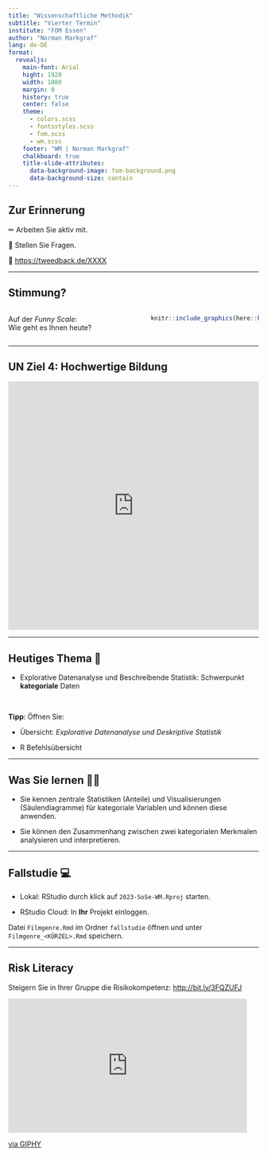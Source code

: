 ```yaml
---
title: "Wissenschaftliche Methodik"
subtitle: "Vierter Termin"
institute: "FOM Essen"
author: "Norman Markgraf"
lang: de-DE
format: 
  revealjs:
    main-font: Arial
    hight: 1920
    width: 1080
    margin: 0
    history: true
    center: false
    theme:
      - colors.scss
      - fontsstyles.scss 
      - fom.scss
      - wm.scss
    footer: "WM | Norman Markgraf"
    chalkboard: true
    title-slide-attributes:
      data-background-image: fom-background.png
      data-background-size: contain
---
```


## Zur Erinnerung

✏ Arbeiten Sie aktiv mit.

🤷 Stellen Sie Fragen.

💪 <https://tweedback.de/XXXX>

------------------------------------------------------------------------

## Stimmung?

::: columns
::: {.column width="55%"}
Auf der *Funny Scale*:\
Wie geht es Ihnen heute?
:::

::: {.column width="45%"}
```r
knitr::include_graphics(here::here("img", "fun-scale.jpg"))
```
:::
:::

------------------------------------------------------------------------

## UN Ziel 4: Hochwertige Bildung

::: center
<iframe src="https://upgrader.gapminder.org/q/3/embed?hasBorder=true&amp;hasOpenSansFont=false" title="86% of people get this question wrong" width="100%" height="500" style="border:none;">

</iframe>
:::

------------------------------------------------------------------------

## Heutiges Thema 🏫

-   Explorative Datenanalyse und Beschreibende Statistik: Schwerpunkt [**kategoriale**]{.green} Daten

<br>

**Tipp**: Öffnen Sie:

-   Übersicht: *Explorative Datenanalyse und Deskriptive Statistik*

-   R Befehlsübersicht

------------------------------------------------------------------------

## Was Sie lernen 👩‍🏫

-   Sie kennen zentrale Statistiken (Anteile) und Visualisierungen (Säulendiagramme) für kategoriale Variablen und können diese anwenden.

-   Sie können den Zusammenhang zwischen zwei kategorialen Merkmalen analysieren und interpretieren.

------------------------------------------------------------------------

## Fallstudie 💻

-   Lokal: RStudio durch klick auf `2023-SoSe-WM.Rproj` starten.

-   RStudio Cloud: In **Ihr** Projekt einloggen.

Datei `Filmgenre.Rmd` im Ordner `fallstudie` öffnen und unter `Filmgenre_<KÜRZEL>.Rmd` speichern.

------------------------------------------------------------------------

## Risk Literacy

Steigern Sie in Ihrer Gruppe die Risikokompetenz: <http://bit.ly/3FQZUFJ>

::: {.center}
<iframe src="https://giphy.com/embed/26DMZEsanUIYHFO9y" width="480" height="270" frameBorder="0" class="giphy-embed" allowFullScreen>

</iframe>
::: footnote
[via GIPHY](https://giphy.com/gifs/26DMZEsanUIYHFO9y)
:::
:::
